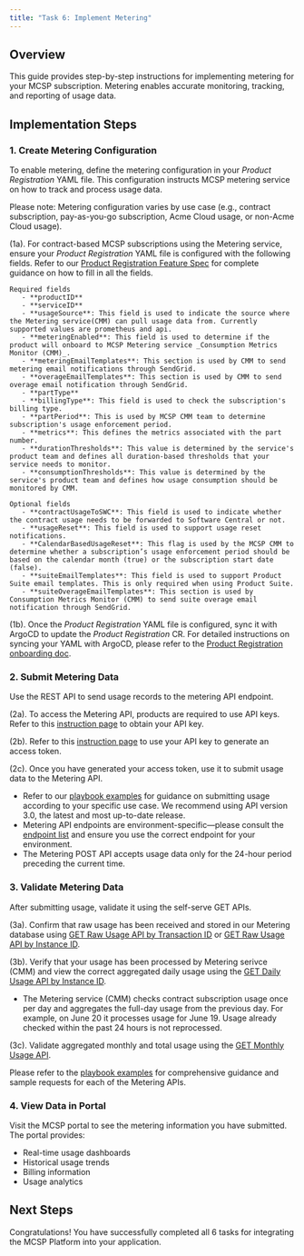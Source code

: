 ```yaml
---
title: "Task 6: Implement Metering"
---
```


## Overview

This guide provides step-by-step instructions for implementing metering for your MCSP subscription. Metering enables accurate monitoring, tracking, and reporting of usage data.

## Implementation Steps

### 1. **Create Metering Configuration**

To enable metering, define the metering configuration in your _Product Registration_ YAML file. This configuration instructs MCSP metering service on how to track and process usage data.

Please note: Metering configuration varies by use case (e.g., contract subscription, pay-as-you-go subscription, Acme Cloud usage, or non-Acme Cloud usage).

(1a). For contract-based MCSP subscriptions using the Metering service, ensure your _Product Registration_ YAML file is configured with the following fields. Refer to our [Product Registration Feature Spec](https://github.acme.com/acme-saas-platform/MCSP-feature-specs/blob/main/architecture/feature-specs/offering-enablement/product-registration/product_registration.md) for complete guidance on how to fill in all the fields.

```
Required fields
   - **productID**
   - **serviceID**
   - **usageSource**: This field is used to indicate the source where the Metering service(CMM) can pull usage data from. Currently supported values are prometheus and api.
   - **meteringEnabled**: This field is used to determine if the product will onboard to MCSP Metering service _Consumption Metrics Monitor (CMM)_.
   - **meteringEmailTemplates**: This section is used by CMM to send metering email notifications through SendGrid.
   - **overageEmailTemplates**: This section is used by CMM to send overage email notification through SendGrid.
   - **partType**
   - **billingType**: This field is used to check the subscription's billing type.
   - **partPeriod**: This is used by MCSP CMM team to determine subscription's usage enforcement period.
   - **metrics**: This defines the metrics associated with the part number.
   - **durationThresholds**: This value is determined by the service's product team and defines all duration-based thresholds that your service needs to monitor.
   - **consumptionThresholds**: This value is determined by the service's product team and defines how usage consumption should be monitored by CMM.

Optional fields
   - **contractUsageToSWC**: This field is used to indicate whether the contract usage needs to be forwarded to Software Central or not.
   - **usageReset**: This field is used to support usage reset notifications.
   - **CalendarBasedUsageReset**: This flag is used by the MCSP CMM to determine whether a subscription’s usage enforcement period should be based on the calendar month (true) or the subscription start date (false).
   - **suiteEmailTemplates**: This field is used to support Product Suite email templates. This is only required when using Product Suite.
   - **suiteOverageEmailTemplates**: This section is used by Consumption Metrics Monitor (CMM) to send suite overage email notification through SendGrid.
```

(1b). Once the _Product Registration_ YAML file is configured, sync it with ArgoCD to update the _Product Registration_ CR.
For detailed instructions on syncing your YAML with ArgoCD, please refer to the [Product Registration onboarding doc](https://github.acme.com/acme-saas-platform/MultiCloud-SaaS-Framework/blob/main/docs/MCSP_Services/Development_Services/product_registration.md).

### 2. **Submit Metering Data**

Use the REST API to send usage records to the metering API endpoint.

(2a). To access the Metering API, products are required to use API keys. Refer to this [instruction page](https://pages.github.acme.com/acme-saas-platform/platform-sre-runbook/runbook/processes/platform-service-id-apikey/?h=apikey) to obtain your API key.

(2b). Refer to this [instruction page](<https://pages.github.acme.com/acme-saas-platform/account-iam-apidoc/#tag/AssistantKey-(Public)/paths/~1api~12.0~1%7BscopeCollectionType%7D~1%7BscopeId%7D~1assistantKeys~1token/post>) to use your API key to generate an access token.

(2c). Once you have generated your access token, use it to submit usage data to the Metering API.

- Refer to our [playbook examples](https://pages.github.acme.com/acme-saas-platform/MultiCloud-SaaS-Framework/MCSP_Services/Development_Services/metering_apis/api_3.0_metering_examples/) for guidance on submitting usage according to your specific use case. We recommend using API version 3.0, the latest and most up-to-date release.
- Metering API endpoints are environment-specific—please consult the [endpoint list](https://pages.github.acme.com/acme-saas-platform/MultiCloud-SaaS-Framework/MCSP_Services/Development_Services/metering_apis/api_metering/) and ensure you use the correct endpoint for your environment.
- The Metering POST API accepts usage data only for the 24-hour period preceding the current time.

### 3. **Validate Metering Data**

After submitting usage, validate it using the self-serve GET APIs.

(3a). Confirm that raw usage has been received and stored in our Metering database using [GET Raw Usage API by Transaction ID](https://pages.github.acme.com/acme-saas-platform/consumption-metrics-backend/#operation/UsageByTransactionQueryParams) or [GET Raw Usage API by Instance ID](https://pages.github.acme.com/acme-saas-platform/consumption-metrics-backend/#operation/GetInstanceUsagePayloadV3).

(3b). Verify that your usage has been processed by Metering serivce (CMM) and view the correct aggregated daily usage using the [GET Daily Usage API by Instance ID](https://pages.github.acme.com/acme-saas-platform/consumption-metrics-backend/#operation/GetDailyInstanceUsagePayloadV3).

- The Metering service (CMM) checks contract subscription usage once per day and aggregates the full-day usage from the previous day. For example, on June 20 it processes usage for June 19. Usage already checked within the past 24 hours is not reprocessed.

(3c). Validate aggregated monthly and total usage using the [GET Monthly Usage API](https://pages.github.acme.com/acme-saas-platform/consumption-metrics-backend/#operation/UsageQueryParamsV1).

Please refer to the [playbook examples](https://pages.github.acme.com/acme-saas-platform/MultiCloud-SaaS-Framework/MCSP_Services/Development_Services/metering_apis/api_metering/) for comprehensive guidance and sample requests for each of the Metering APIs.

### 4. **View Data in Portal**

Visit the MCSP portal to see the metering information you have submitted. The portal provides:

- Real-time usage dashboards
- Historical usage trends
- Billing information
- Usage analytics

## Next Steps

Congratulations! You have successfully completed all 6 tasks for integrating the MCSP Platform into your application.
